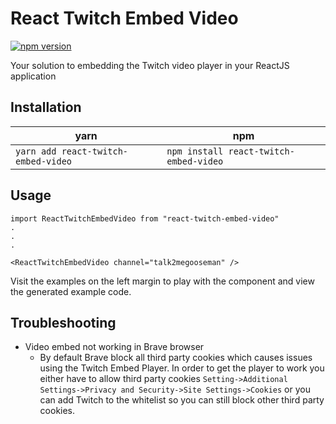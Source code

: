 <Meta title="Guide" />

# React Twitch Embed Video

[![npm version](https://badge.fury.io/js/react-twitch-embed-video.svg)](https://badge.fury.io/js/react-twitch-embed-video)

Your solution to embedding the Twitch video player in your ReactJS application

## Installation

yarn | npm
---- | ---
`yarn add react-twitch-embed-video` | `npm install react-twitch-embed-video`

## Usage

```
import ReactTwitchEmbedVideo from "react-twitch-embed-video"
.
.
.

<ReactTwitchEmbedVideo channel="talk2megooseman" />
```

Visit the examples on the left margin to play with the component and view the generated example code.

## Troubleshooting

* Video embed not working in Brave browser
  * By default Brave block all third party cookies which causes issues using the Twitch Embed Player. In order to get the player to work you either have to allow third party cookies `Setting->Additional Settings->Privacy and Security->Site Settings->Cookies` or you can add Twitch to the whitelist so you can still block other third party cookies.
